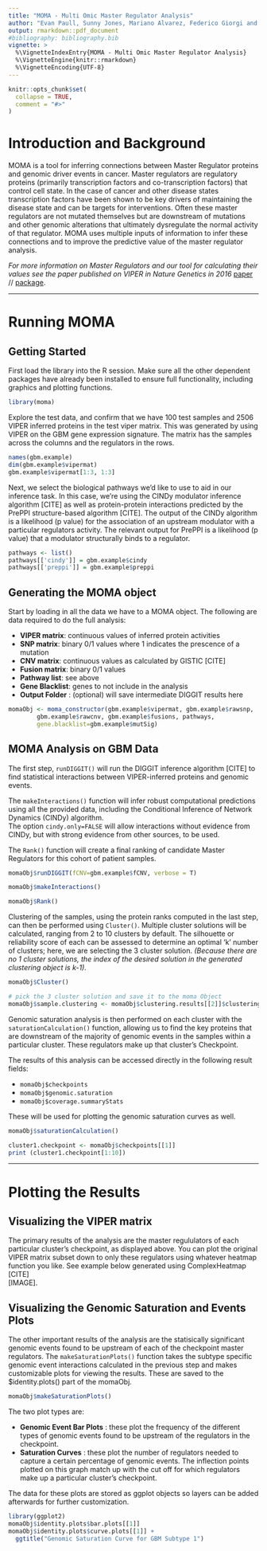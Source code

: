 ```yaml
---
title: "MOMA - Multi Omic Master Regulator Analysis"
author: "Evan Paull, Sunny Jones, Mariano Alvarez, Federico Giorgi and Andrea Califano"
output: rmarkdown::pdf_document
#bibliography: bibliography.bib
vignette: >
  %\VignetteIndexEntry{MOMA - Multi Omic Master Regulator Analysis}
  %\VignetteEngine{knitr::rmarkdown}
  %\VignetteEncoding{UTF-8}
---
```


```r
knitr::opts_chunk$set(
  collapse = TRUE,
  comment = "#>"
)
```

# Introduction and Background

MOMA is a tool for inferring connections between Master Regulator proteins and 
genomic driver events in cancer. Master regulators are regulatory proteins 
(primarily transcription factors and co-transcription factors) that control cell
state. In the case of cancer and other disease states transcription factors have 
been shown to be key drivers of maintaining the disease state and can be targets 
for interventions. Often these master regulators are not mutated themselves but 
are downstream of mutations and other genomic alterations that ultimately 
dysregulate the normal activity of that regulator. MOMA uses multiple inputs of 
information to infer these connections and to improve the predictive value of 
the master regulator analysis.  



*For more information on Master Regulators and our tool for calculating their values see the paper published on VIPER in Nature Genetics in 2016* 
[paper](10.1038/ng.3593) // [package](10.18129/B9.bioc.viper).

*** 

# Running MOMA

## Getting Started

First load the library into the R session. Make sure all the other dependent 
packages have already been installed to ensure full functionality, including 
graphics and plotting functions.  


```r
library(moma)
```


Explore the test data, and confirm that we have 100 test samples and 2506 VIPER 
inferred proteins in the test viper matrix. This was generated by using VIPER on 
the GBM gene expression signature. The matrix has the samples across the columns 
and the regulators in the rows.  


```r
names(gbm.example)
dim(gbm.example$vipermat)
gbm.example$vipermat[1:3, 1:3]
```

Next, we select the biological pathways we'd like to use to aid in our inference 
task. In this case, we're using the CINDy modulator inference algorithm [CITE] 
as well as protein-protein interactions predicted by the PrePPI structure-based 
algorithm [CITE]. The output of the CINDy algorithm is a likelihood (p value) for
the association of an upstream modulator with a particular regulators activity. 
The relevant output for PrePPI is a likelihood (p value) that a modulator 
structurally binds to a regulator.  

```r
pathways <- list()
pathways[['cindy']] = gbm.example$cindy
pathways[['preppi']] = gbm.example$preppi
```

## Generating the **MOMA** object

Start by loading in all the data we have to a MOMA object. The following are data required 
to do the full analysis:

- **VIPER matrix**: continuous values of inferred protein activities
- **SNP matrix**: binary 0/1 values where 1 indicates the prescence of a mutation
- **CNV matrix**: continuous values as calculated by GISTIC [CITE]
- **Fusion matrix**: binary 0/1 values 
- **Pathway list**: see above
- **Gene Blacklist**: genes to not include in the analysis
- **Output Folder** : (optional) will save intermediate DIGGIT results here

```r
momaObj <- moma_constructor(gbm.example$vipermat, gbm.example$rawsnp,
        gbm.example$rawcnv, gbm.example$fusions, pathways,
        gene.blacklist=gbm.example$mutSig)
```

## MOMA Analysis on GBM Data

The first step, `runDIGGIT()`  will run the DIGGIT inference algorithm [CITE] to
find statistical interactions between VIPER-inferred proteins and genomic events.  

The `makeInteractions()` function will infer robust computational predictions
using all the provided data, including the Conditional Inference of Network Dynamics 
(CINDy) algorithm.  
The option `cindy.only=FALSE` will allow interactions without evidence from CINDy,
but with strong evidence from other sources, to be used.  

The `Rank()` function will create a final ranking of candidate Master Regulators
for this cohort of patient samples.

```r
momaObj$runDIGGIT(fCNV=gbm.example$fCNV, verbose = T)

momaObj$makeInteractions()

momaObj$Rank()
```

Clustering of the samples, using the protein ranks computed in the last step, 
can then be performed using `Cluster()`. Multiple cluster solutions will be 
calculated, ranging from 2 to 10 clusters by default. The silhouette or 
reliability score of each can be assessed to determine an optimal 'k' number of 
clusters; here, we are selecting the 3 cluster solution. 
*(Because there are no 1 cluster solutions, the index of the desired solution 
in the generated clustering object is k-1).* 

```r
momaObj$Cluster()

# pick the 3 cluster solution and save it to the moma Object
momaObj$sample.clustering <- momaObj$clustering.results[[2]]$clustering
```

  
Genomic saturation analysis is then performed on each cluster with the 
`saturationCalculation()` function, allowing us to find the key proteins that are 
downstream of the majority of genomic events in the samples within a particular 
cluster. These regulators make up that cluster's Checkpoint.  

The results of this analysis can be accessed directly in the following result 
fields:  
  
  - `momaObj$checkpoints` 
  - `momaObj$genomic.saturation`
  - `momaObj$coverage.summaryStats` 
  
These will be used for plotting the genomic saturation curves as well.
  
```r
momaObj$saturationCalculation()
```

```r
cluster1.checkpoint <- momaObj$checkpoints[[1]]
print (cluster1.checkpoint[1:10])
```

***

# Plotting the Results

## Visualizing the VIPER matrix  

The primary results of the analysis are the master regululators of each particular
cluster's checkpoint, as displayed above. You can plot the original VIPER matrix 
subset down to only these regulators using whatever heatmap function you like. 
See example below generated using ComplexHeatmap [CITE]  
[IMAGE].

## Visualizing the Genomic Saturation and Events Plots

The other important results of the analysis are the statisically significant
genomic events found to be upstream of each of the checkpoint master regulators. 
The `makeSaturationPlots()` function takes the subtype specific genomic event interactions
calculated in the previous step and makes customizable plots for viewing the results. These
are saved to the $identity.plots() part of the momaObj.

```r
momaObj$makeSaturationPlots()
```


The two plot types are: 

- **Genomic Event Bar Plots** : these plot the frequency of the different types of 
genomic events found to be upstream of the regulators in the checkpoint.  
- **Saturation Curves** : these plot the number of regulators needed to capture
a certain percentage of genomic events. The inflection points plotted on
this graph match up with the cut off for which regulators make up a particular
cluster's checkpoint.   

The data for these plots are stored as ggplot objects so layers can be added afterwards
for further customization.

```r
library(ggplot2)
momaObj$identity.plots$bar.plots[[1]]
momaObj$identity.plots$curve.plots[[1]] + 
  ggtitle("Genomic Saturation Curve for GBM Subtype 1")
  
```









